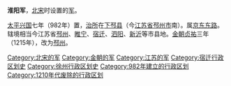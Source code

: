 '''淮阳军'''，[[北宋|北宋]]时设置的[[军_(行政区划)|军]]。

[[太平兴国|太平兴国]]七年（982年）置，[[治所|治所]]在[[下邳县|下邳县]]（今[[江苏省|江苏省]][[邳州市|邳州市]]南）。属[[京东东路|京东东路]]。辖境相当今江苏省[[邳州市|邳州]]、[[睢宁县|睢宁]]、[[宿迁市|宿迁]]、[[泗阳县|泗阳]]、[[新沂市|新沂]]等市县地。[[金朝|金朝]][[贞祐|贞祐]]三年（1215年），改为[[邳州_(古代)|邳州]]。

{{北宋行政区划|nocat}}
{{江苏行政区划小作品}}
[[Category:北宋的军|Category:北宋的军]]
[[Category:金朝的军|Category:金朝的军]]
[[Category:江苏的军|Category:江苏的军]]
[[Category:宿迁行政区划史|Category:宿迁行政区划史]]
[[Category:徐州行政区划史|Category:徐州行政区划史]]
[[Category:982年建立的行政区划|Category:982年建立的行政区划]]
[[Category:1210年代废除的行政区划|Category:1210年代废除的行政区划]]